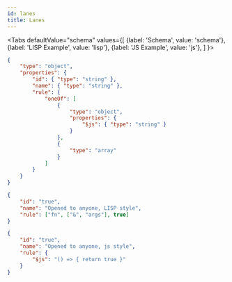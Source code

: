 ```yaml
---
id: lanes
title: Lanes
---
```



<Tabs
  defaultValue="schema"
  values={[
    {label: 'Schema', value: 'schema'},
    {label: 'LISP Example', value: 'lisp'},
    {label: 'JS Example', value: 'js'},
  ]
}>
<TabItem value="schema">

``` json
{
    "type": "object",
    "properties": { 
        "id": { "type": "string" },
        "name": { "type": "string" },
        "rule": { 
            "oneOf": [
                {
                    "type": "object",
                    "properties": {
                        "$js": { "type": "string" }
                    }
                },
                {
                    "type": "array"
                }
            ]
        }
    }
}
```
</TabItem>
<TabItem value="lisp">

```json
{
    "id": "true",
    "name": "Opened to anyone, LISP style",
    "rule": ["fn", ["&", "args"], true]
}
```
</TabItem>
<TabItem value="js">

```json
{
    "id": "true",
    "name": "Opened to anyone, js style",
    "rule": { 
        "$js": "() => { return true }"
    }
}
```
</TabItem>
</Tabs>